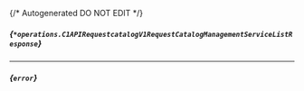 {/* Autogenerated DO NOT EDIT  */}

##### *{`*operations.C1APIRequestcatalogV1RequestCatalogManagementServiceListResponse`}*
<Collapsible defaultOpen openLabel={Labels.showProperties} closeLabel={Labels.hideProperties}>
    <C1APIRequestcatalogV1RequestCatalogManagementServiceListResponse/>
</Collapsible>

---
##### *{`error`}*



